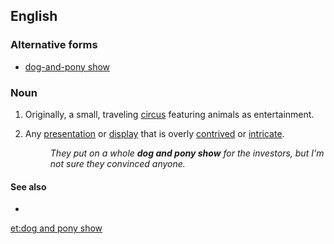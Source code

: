 ==English==

===Alternative forms===
* [[dog-and-pony show]]

===Noun===
{{en-noun|head=[[dog]] [[and]] [[pony]] [[show]]}}

# Originally, a small, traveling [[circus]] featuring animals as entertainment.
# {{idiomatic}} Any [[presentation]] or [[display]] that is overly [[contrived]] or [[intricate]].
#: ''They put on a whole '''dog and pony show''' for the investors, but I'm not sure they convinced anyone.''

====See also====
* {{pedia}}

[[et:dog and pony show]]
